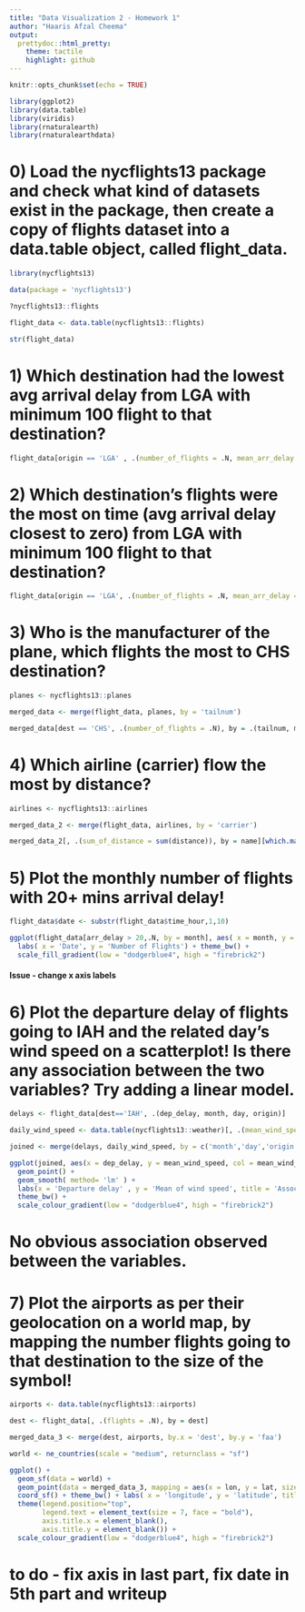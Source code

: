```yaml
---
title: "Data Visualization 2 - Homework 1"
author: "Haaris Afzal Cheema"
output:
  prettydoc::html_pretty:
    theme: tactile
    highlight: github
---
```


```r
knitr::opts_chunk$set(echo = TRUE)

library(ggplot2)
library(data.table)
library(viridis)
library(rnaturalearth)
library(rnaturalearthdata)
```

# 0) Load the nycflights13 package and check what kind of datasets exist in the package, then create a copy of flights dataset into a data.table object, called flight_data.

```r
library(nycflights13)

data(package = 'nycflights13')

?nycflights13::flights

flight_data <- data.table(nycflights13::flights)

str(flight_data)
```

# 1) Which destination had the lowest avg arrival delay from LGA with minimum 100 flight to that destination?

```r
flight_data[origin == 'LGA' , .(number_of_flights = .N, mean_arr_delay = mean(arr_delay, na.rm = T) ) , by = dest ][number_of_flights > 100][order(mean_arr_delay)][1]

```

# 2) Which destination's flights were the most on time (avg arrival delay closest to zero) from LGA with minimum 100 flight to that destination?

```r
flight_data[origin == 'LGA', .(number_of_flights = .N, mean_arr_delay = mean(arr_delay, na.rm = T) ), by = dest ][number_of_flights > 100][which.min(abs(mean_arr_delay))]
```


# 3) Who is the manufacturer of the plane, which flights the most to CHS destination?

```r
planes <- nycflights13::planes

merged_data <- merge(flight_data, planes, by = 'tailnum')

merged_data[dest == 'CHS', .(number_of_flights = .N), by = .(tailnum, manufacturer)][which.max(number_of_flights)]

```


# 4) Which airline (carrier) flow the most by distance?

```r

airlines <- nycflights13::airlines

merged_data_2 <- merge(flight_data, airlines, by = 'carrier')

merged_data_2[, .(sum_of_distance = sum(distance)), by = name][which.max(sum_of_distance)]
```


# 5) Plot the monthly number of flights with 20+ mins arrival delay!

```r
flight_data$date <- substr(flight_data$time_hour,1,10)

ggplot(flight_data[arr_delay > 20,.N, by = month], aes( x = month, y = N)) + geom_bar(aes(fill = N), stat = 'identity') +
  labs( x = 'Date', y = 'Number of Flights') + theme_bw() +
  scale_fill_gradient(low = "dodgerblue4", high = "firebrick2")
```

#### Issue - change x axis labels
  
# 6) Plot the departure delay of flights going to IAH and the related day's wind speed on a scatterplot! Is there any association between the two variables? Try adding a linear model.

```r
delays <- flight_data[dest=='IAH', .(dep_delay, month, day, origin)]

daily_wind_speed <- data.table(nycflights13::weather)[, .(mean_wind_speed = mean(wind_speed, na.rm= T)), by= .(month, day, origin)]

joined <- merge(delays, daily_wind_speed, by = c('month','day','origin'))

ggplot(joined, aes(x = dep_delay, y = mean_wind_speed, col = mean_wind_speed)) +
  geom_point() +
  geom_smooth( method= 'lm' ) +
  labs(x = 'Departure delay' , y = 'Mean of wind speed', title = 'Association between departure delay and mean wind speed') +
  theme_bw() +
  scale_colour_gradient(low = "dodgerblue4", high = "firebrick2")
```

# No obvious association observed between the variables.


# 7) Plot the airports as per their geolocation on a world map, by mapping the number flights going to that destination to the size of the symbol!

```r
airports <- data.table(nycflights13::airports)

dest <- flight_data[, .(flights = .N), by = dest]

merged_data_3 <- merge(dest, airports, by.x = 'dest', by.y = 'faa')

world <- ne_countries(scale = "medium", returnclass = "sf")

ggplot() +
  geom_sf(data = world) +
  geom_point(data = merged_data_3, mapping = aes(x = lon, y = lat, size = flights, colour = flights)) + 
  coord_sf() + theme_bw() + labs( x = 'longitude', y = 'latitude', title = 'Airports and the number of flights arriving at them') +
  theme(legend.position="top",
        legend.text = element_text(size = 7, face = "bold"),
        axis.title.x = element_blank(),
        axis.title.y = element_blank()) +
  scale_colour_gradient(low = "dodgerblue4", high = "firebrick2")

```




# to do - fix axis in last part, fix date in 5th part and writeup